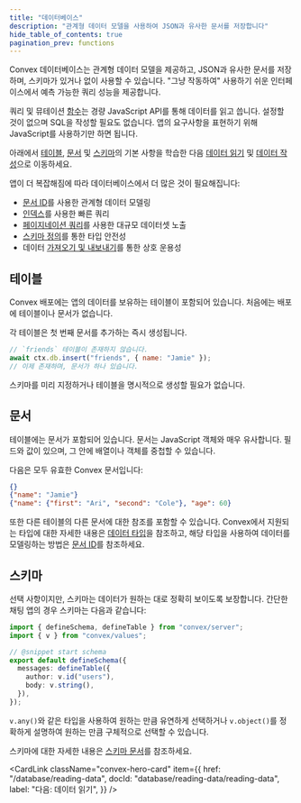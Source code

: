 ```yaml
---
title: "데이터베이스"
description: "관계형 데이터 모델을 사용하여 JSON과 유사한 문서를 저장합니다"
hide_table_of_contents: true
pagination_prev: functions
---
```


Convex 데이터베이스는 관계형 데이터 모델을 제공하고, JSON과 유사한 문서를 저장하며, 스키마가 있거나 없이 사용할 수 있습니다. "그냥 작동하여" 사용하기 쉬운 인터페이스에서 예측 가능한 쿼리 성능을 제공합니다.

쿼리 및 뮤테이션 [함수](/functions.mdx)는 경량 JavaScript API를 통해 데이터를 읽고 씁니다. 설정할 것이 없으며 SQL을 작성할 필요도 없습니다. 앱의 요구사항을 표현하기 위해 JavaScript를 사용하기만 하면 됩니다.

아래에서 [테이블](#tables), [문서](#documents) 및 [스키마](#schemas)의 기본 사항을 학습한 다음 [데이터 읽기](/database/reading-data/reading-data.mdx) 및 [데이터 작성](/database/writing-data.mdx)으로 이동하세요.

앱이 더 복잡해짐에 따라 데이터베이스에서 더 많은 것이 필요해집니다:

- [문서 ID](/database/document-ids.mdx)를 사용한 관계형 데이터 모델링
- [인덱스](/database/reading-data/indexes/indexes.md)를 사용한 빠른 쿼리
- [페이지네이션 쿼리](/database/pagination.mdx)를 사용한 대규모 데이터셋 노출
- [스키마 정의](/database/schemas.mdx)를 통한 타입 안전성
- 데이터 [가져오기 및 내보내기](docs/database/import-export/import-export.mdx)를 통한 상호 운용성

## 테이블

Convex 배포에는 앱의 데이터를 보유하는 테이블이 포함되어 있습니다. 처음에는 배포에 테이블이나 문서가 없습니다.

각 테이블은 첫 번째 문서를 추가하는 즉시 생성됩니다.

```javascript
// `friends` 테이블이 존재하지 않습니다.
await ctx.db.insert("friends", { name: "Jamie" });
// 이제 존재하며, 문서가 하나 있습니다.
```

스키마를 미리 지정하거나 테이블을 명시적으로 생성할 필요가 없습니다.

## 문서

테이블에는 문서가 포함되어 있습니다. 문서는 JavaScript 객체와 매우 유사합니다. 필드와 값이 있으며, 그 안에 배열이나 객체를 중첩할 수 있습니다.

다음은 모두 유효한 Convex 문서입니다:

```json
{}
{"name": "Jamie"}
{"name": {"first": "Ari", "second": "Cole"}, "age": 60}
```

또한 다른 테이블의 다른 문서에 대한 참조를 포함할 수 있습니다. Convex에서 지원되는 타입에 대한 자세한 내용은 [데이터 타입](/database/types.md)을 참조하고, 해당 타입을 사용하여 데이터를 모델링하는 방법은 [문서 ID](/database/document-ids.mdx)를 참조하세요.

## 스키마

선택 사항이지만, 스키마는 데이터가 원하는 대로 정확히 보이도록 보장합니다. 간단한 채팅 앱의 경우 스키마는 다음과 같습니다:

```typescript
import { defineSchema, defineTable } from "convex/server";
import { v } from "convex/values";

// @snippet start schema
export default defineSchema({
  messages: defineTable({
    author: v.id("users"),
    body: v.string(),
  }),
});
```

`v.any()`와 같은 타입을 사용하여 원하는 만큼 유연하게 선택하거나 `v.object()`를 정확하게 설명하여 원하는 만큼 구체적으로 선택할 수 있습니다.

스키마에 대한 자세한 내용은 [스키마 문서](/database/schemas.mdx)를 참조하세요.

<CardLink
  className="convex-hero-card"
  item={{
    href: "/database/reading-data",
    docId: "database/reading-data/reading-data",
    label: "다음: 데이터 읽기",
  }}
/>

<StackPosts query="database" />
